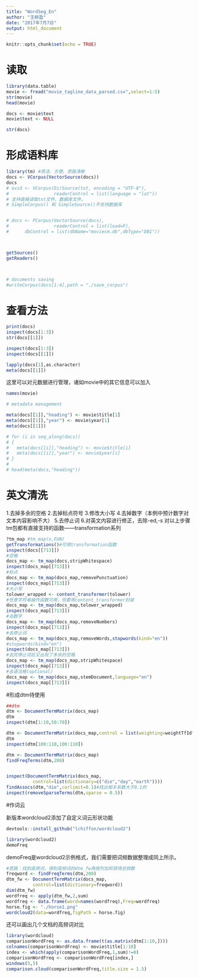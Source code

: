 ```yaml
---
title: "WordSeg_En"
author: "王柳盈"
date: "2017年7月7日"
output: html_document
---
```


```r
knitr::opts_chunk$set(echo = TRUE)
```



# 读取

```r
library(data.table)
movie <- fread("movie_tagline_data_parsed.csv",select=1:5)
str(movie)
head(movie)

docs <- movie$text
movie$text <- NULL

str(docs)

```





# 形成语料库
```r
library(tm) #简洁、方便、思路清晰
docs <- VCorpus(VectorSource(docs))
docs
# ovid <- VCorpus(DirSource(txt, encoding = "UTF-8"),
#                 readerControl = list(language = "lat"))
# 支持直接读取txt文件、数据库文件。
# SimpleCorpus() 和 SimpleSource()不支持数据库


# docs <- PCorpus(VectorSource(docs),
#                 readerControl = list(load=F),
#      dbControl = list(dbName="moviecm.db",dbType="DB1"))



getSources()
getReaders()



# documents saving
#writeCorpus(docs[1:4],path = "./save_corpus")
```




# 查看方法
```r
print(docs)
inspect(docs[1:3])
str(docs[[1]])

inspect(docs[1:3])
inspect(docs[[1]])

lapply(docs[1],as.character)
meta(docs[[1]])
```

这里可以对元数据进行管理，诸如movie中的其它信息可以加入
```r
names(movie)

# metadata management

meta(docs[[1]],"heading") <- movie$title[1]
meta(docs[[1]],"year") <- movie$year[1]
meta(docs[[1]])

# for (i in seq_along(docs))
# {
#   meta(docs[[i]],"heading") <- movie$title[i]
#   meta(docs[[i]],"year") <- movie$year[i]
# }
# 
# head(meta(docs,"heading"))
```



# 英文清洗
1.去掉多余的空格
2.去掉标点符号
3.修改大小写
4.去掉数字（本例中预计数字对文本内容影响不大）
5.去停止词
6.对英文内容进行修正，去除-ed,-s
对以上步骤tm包都有直接支持的函数——transformation系列

```r
?tm_map #tm_map(x,FUN)
getTransformations()#可用transformation函数
inspect(docs[[713]])
#空格
docs_map <- tm_map(docs,stripWhitespace)
inspect(docs_map[[713]])
#标点
docs_map <- tm_map(docs_map,removePunctuation)
inspect(docs_map[[713]])
#大小写
tolower_wrapped <- content_transformer(tolower)
#任意字符串操作函数可用，但要用content_transformer封装
docs_map <- tm_map(docs_map,tolower_wrapped)
inspect(docs_map[[713]])
#去数字
docs_map <- tm_map(docs_map,removeNumbers)
inspect(docs_map[[713]])
#去停止词
docs_map <- tm_map(docs_map,removeWords,stopwords(kind="en"))
#stopwords(kind="en")
inspect(docs_map[[713]])
#去完停止词后又出现了多余的空格
docs_map <- tm_map(docs_map,stripWhitespace)
inspect(docs_map[[713]])
#去语法格(optional)
docs_map <- tm_map(docs_map,stemDocument,language="en")
inspect(docs_map[[713]])
```

#形成dtm待使用
```r

##dtm
dtm <- DocumentTermMatrix(docs_map)
dtm
inspect(dtm[1:10,50:70])

dtm <- DocumentTermMatrix(docs_map,control = list(weighting=weightTfIdf))
dtm
inspect(dtm[100:110,100:110])

dtm <- DocumentTermMatrix(docs_map)
findFreqTerms(dtm,200)


inspect(DocumentTermMatrix(docs_map,
          control=list(dictionary=c("die","day","earth"))))
findAssocs(dtm,"die",corlimit=0.1)#找出相关系数大于0.1的
inspect(removeSparseTerms(dtm,sparse = 0.5))

```

#作词云

新版本wordcloud2添加了自定义词云形状功能
```r
devtools::install_github("lchiffon/wordcloud2") 
```

```r
library(wordcloud2)
demoFreq
```
demoFreq是wordcloud2示例格式，我们需要把词频数据整理成同上所示。
```r
#思路：找到高频词，得到高频词的dtm_fw再按列加和获得总频数
freqword <- findFreqTerms(dtm,200)
dtm_fw <- DocumentTermMatrix(docs_map,
          control=list(dictionary=freqword))
dim(dtm_fw)
wordfreq <- apply(dtm_fw,2,sum)
wordfreq <- data.frame(word=names(wordfreq),Freq=wordfreq)
horse.fig <- "./horse1.png"
wordcloud2(data=wordfreq,figPath = horse.fig)
```
还可以画出几个文档的高频词对比
```r
library(wordcloud)
comparisonWordFreq <- as.data.frame(t(as.matrix(dtm[1:10,])))
colnames(comparisonWordFreq) <- movie$title[1:10]
index <- which(apply(comparisonWordFreq,1,sum)!=0)
comparisonWordFreq <- comparisonWordFreq[index,]
windows(5,5)
comparison.cloud(comparisonWordFreq,title.size = 1.5)
```

